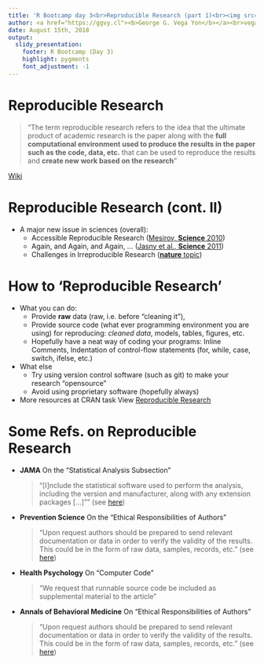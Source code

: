 ```yaml
---
title: 'R Bootcamp day 3<br>Reproducible Research (part 1)<br><img src="../../fig/trojan-rlogo.svg" style="width:250px;">'
author: <a href="https://ggvy.cl"><b>George G. Vega Yon</b></a><br>vegayon@usc.edu<br><br>University of Southern California<br>Department of Preventive Medicine
date: August 15th, 2018
output: 
  slidy_presentation:
    footer: R Bootcamp (Day 3)
    highlight: pygments
    font_adjustment: -1
---
```


# Reproducible Research

> "The term reproducible research refers to the idea that the ultimate product
> of academic research is the paper along with the __full computational environment
> used to produce the results in the paper such as the code, data, etc.__ that
> can be used to reproduce the results and __create new work based on the research__"


[Wiki](https://en.wikipedia.org/wiki/Reproducibility#Reproducible_research)

# Reproducible Research (cont. II) 

-   A major new issue in sciences (overall):
    * Accessible Reproducible Research ([Mesirov, __Science__ 2010](http://science.sciencemag.org/content/327/5964/415))
    * Again, and Again, and Again, ... ([Jasny et al., __Science__ 2011](http://science.sciencemag.org/content/334/6060/1225))
    * Challenges in Irreproducible Research ([__nature__ topic](http://www.nature.com/news/reproducibility-1.17552))
    
# How to 'Reproducible Research'

- What you can do:
    * Provide __raw__ data (raw, i.e. before "cleaning it"),
    * Provide source code (what ever programming environment you are using) for reproducing:
  _cleaned data_, models, tables, figures, etc.
    * Hopefully have a neat way of coding your programs: Inline Comments, Indentation of control-flow statements (for, while, case, switch, ifelse, etc.)

- What else
    * Try using version control software (such as git) to make your research "opensource"
    * Avoid using proprietary software (hopefully always)

- More resources at CRAN task View [Reproducible Research](https://cran.r-project.org/web/views/ReproducibleResearch.html)

# Some Refs. on Reproducible Research {.smaller}

*   __JAMA__ On the "Statistical Analysis Subsection"
    
    > "[I]nclude the statistical software used to perform the analysis, including
    > the version and manufacturer, along with any extension packages [...]""
    > (see [here](http://jama.jamanetwork.com/public/instructionsForAuthors.aspx#ManuscriptChecklist))

*   __Prevention Science__ On the "Ethical Responsibilities of Authors"

    > "Upon request authors should be prepared to send relevant documentation or
    > data in order to verify the validity of the results. This could be in the form
    > of raw data, samples, records, etc."
    > (see [here](http://www.springer.com/cda/content/document/cda_downloaddocument/SPR+Prevention+Science+-+IFAs+-+2015+SL.pdf?SGWID=0-0-45-1514983-p35521857))

*   __Health Psychology__ On "Computer Code"

    > "We request that runnable source code be included as supplemental material
    > to the article"

*   __Annals of Behavioral Medicine__ On "Ethical Responsibilities of Authors"

    > "Upon request authors should be prepared to send relevant documentation or
    > data in order to verify the validity of the results. This could be in the
    > form of raw data, samples, records, etc."
    > (see [here](http://www.springer.com/medicine/journal/12160?detailsPage=pltci_2363800))

